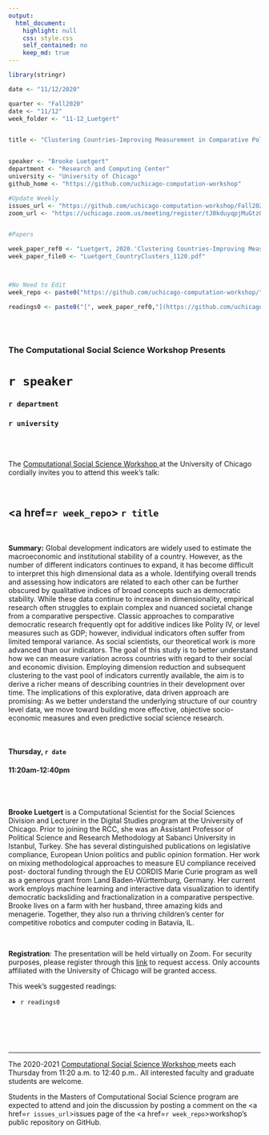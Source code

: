 ```yaml
---
output:
  html_document:
    highlight: null
    css: style.css
    self_contained: no
    keep_md: true
---
```


```r
library(stringr)

date <- "11/12/2020"

quarter <- "Fall2020"
date <- "11/12"
week_folder <- "11-12_Luetgert"


title <- "Clustering Countries-Improving Measurement in Comparative Political Research"


speaker <- "Brooke Luetgert"
department <- "Research and Computing Center"
university <- "University of Chicago"
github_home <- "https://github.com/uchicago-computation-workshop"

#Update Weekly
issues_url <- "https://github.com/uchicago-computation-workshop/Fall2020/issues/8"
zoom_url <- "https://uchicago.zoom.us/meeting/register/tJ0kduyqpjMuGtz03nDK2KMi39ig-QF3iQr9"


#Papers

week_paper_ref0 <- "Luetgert, 2020.'Clustering Countries-Improving Measurement in Comaprative Political Research'" 
week_paper_file0 <- "Luetgert_CountryClusters_1120.pdf" 



#No Need to Edit
week_repo <- paste0("https://github.com/uchicago-computation-workshop/",quarter,"/tree/master/",week_folder)

readings0 <- paste0("[", week_paper_ref0,"](https://github.com/uchicago-computation-workshop/",quarter,"/blob/master/", week_folder,"/",week_paper_file0,")")



```



<br>

<h3 class=pfblock-header> The Computational Social Science Workshop Presents </h3>

<h1 class=pfblock-header3> `r speaker`</h1>
<h3 class=pfblock-header3> `r department` </h3>
<h3 class=pfblock-header3> `r university` </h3>

<br><br>



<p class=pfblock-header3>The <a href="https://macss.uchicago.edu/content/computation-workshop"> Computational Social Science Workshop </a> at the University of Chicago cordially invites you to attend this week's talk:</p>



<br>

<div class=pfblock-header3>
<h2 class=pfblock-header>
  <a href=`r week_repo`> `r title` </a>
</h2>

<br>
</div>



<p class=footertext2>

**Summary:** Global development indicators are widely used to estimate the macroeconomic and institutional stability of a country. However, as the number of different indicators continues to expand, it has become difficult to interpret this high dimensional data as a whole. Identifying overall trends and assessing how indicators are related to each other can be further obscured by qualitative indices of broad concepts such as democratic stability. While these data continue to increase in dimensionality, empirical research often struggles to explain complex and nuanced societal change from a comparative perspective. Classic approaches to comparative democratic research frequently opt for additive indices like Polity IV, or level measures such as GDP; however, individual indicators often suffer from limited temporal variance. As social scientists, our theoretical work is more advanced than our indicators. The goal of this study is to better understand how we can measure variation across countries with regard to their social and economic division. Employing dimension reduction and subsequent clustering to the vast pool of indicators currently available, the aim is to derive a richer means of describing countries in their development over time. The implications of this explorative, data driven approach are promising: As we better understand the underlying structure of our country level data, we move toward building more effective, objective socio- economic measures and even predictive social science research.

</p>

<br>

<h4 class=pfblock-header3> Thursday, `r date` </h4>
<h4 class=pfblock-header3> 11:20am-12:40pm </h4>

<br><br>

<p class=footertext2>

**Brooke Luetgert** is a Computational Scientist for the Social Sciences Division and Lecturer in the Digital Studies program at the University of Chicago. Prior to joining the RCC, she was an Assistant Professor of Political Science and Research Methodology at Sabanci University in Istanbul, Turkey. She has several distinguished publications on legislative compliance, European Union politics and public opinion formation. Her work on mixing methodological approaches to measure EU compliance received post- doctoral funding through the EU CORDIS Marie Curie program as well as a generous grant from Land Baden-Württemburg, Germany. Her current work employs machine learning and interactive data visualization to identify democratic backsliding and fractionalization in a comparative perspective. Brooke lives on a farm with her husband, three amazing kids and menagerie. Together, they also run a thriving children’s center for competitive robotics and computer coding in Batavia, IL.

</p>

<br>

<p class=footertext2>

**Registration**: The presentation will be held virtually on Zoom. For security purposes, please register through this [link](`r zoom_url`) to request access. Only accounts affiliated with the University of Chicago will be granted access.
</p>

This week's suggested readings:

- `r readings0`


<br>

<br><br>


---

<p class=footertext> The 2020-2021 <a href="https://macss.uchicago.edu/content/computation-workshop"> Computational Social Science Workshop </a> meets each Thursday from 11:20 a.m. to 12:40 p.m.. All interested faculty and graduate students are welcome.</p>



<p class=footertext>Students in the Masters of Computational Social Science program are expected to attend and join the discussion by posting a comment on the <a href=`r issues_url`>issues page</a> of the <a href=`r week_repo`>workshop's public repository on GitHub.</a></p>